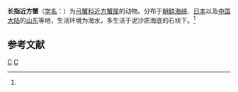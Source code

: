 {{Speciesbox 
| taxon = Hemigrapsus longitarsis
| authority = (Miers, 1879)<ref name='id12001'>{{cite web| url =http://www.bioinfo.cn/db05/BjdwSpecies.php?action=view&id=12001| title =长指近方蟹| work =《中国动物物种编目数据库》| publisher =中国科学院微生物研究所| author =中国科学院动物研究所| accessdate =2009-04-28| deadurl =yes| archiveurl =https://web.archive.org/web/20160305045553/http://www.bioinfo.cn/db05/BjdwSpecies.php?action=view&id=12001| archivedate =2016-03-05}}</ref>
}}

'''长指近方蟹'''（[[学名|学名]]：{{lang|la|''Hemigrapsus longitarsis''}}）为[[弓蟹科|弓蟹科]][[近方蟹属|近方蟹属]]的动物。分布于[[朝鲜海峡|朝鲜海峡]]、[[日本|日本]]以及[[中国大陆|中国大陆]]的[[山东|山东]]等地，生活环境为海水，多生活于泥沙质海底的石块下。<ref name='id12001'/>

== 参考文献 ==
{{reflist}}

{{Taxonbar}}

[[Category:1879年描述的动物|C]]
[[Category:近方蟹属|C]]